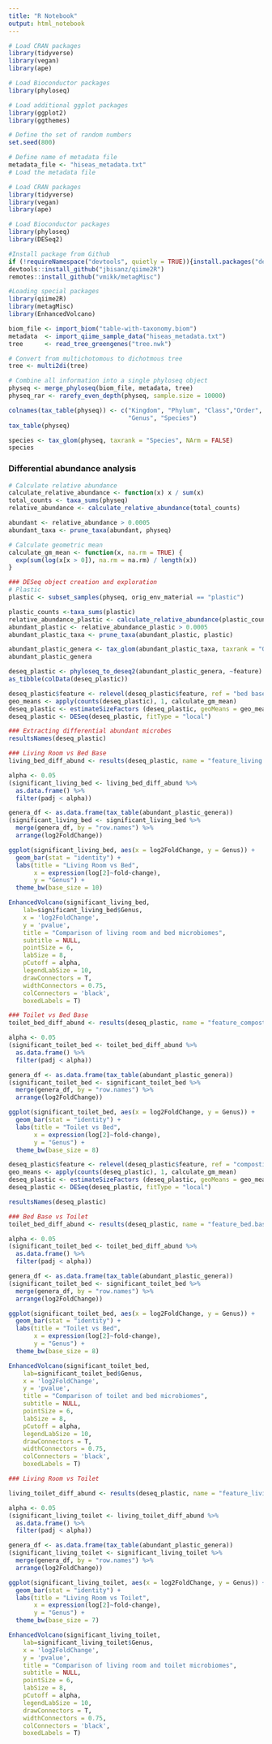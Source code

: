 ```yaml
---
title: "R Notebook"
output: html_notebook
---
```


```r

# Load CRAN packages
library(tidyverse)
library(vegan)
library(ape)

# Load Bioconductor packages
library(phyloseq)

# Load additional ggplot packages
library(ggplot2)
library(ggthemes)

# Define the set of random numbers
set.seed(800)

# Define name of metadata file
metadata_file <- "hiseas_metadata.txt"
# Load the metadata file
```

```r
# Load CRAN packages
library(tidyverse)
library(vegan)
library(ape)

# Load Bioconductor packages
library(phyloseq)
library(DESeq2)

#Install package from Github
if (!requireNamespace("devtools", quietly = TRUE)){install.packages("devtools")}
devtools::install_github("jbisanz/qiime2R")
remotes::install_github("vmikk/metagMisc")

#Loading special packages
library(qiime2R)
library(metagMisc)
library(EnhancedVolcano)
```

```r
biom_file <- import_biom("table-with-taxonomy.biom")
metadata  <- import_qiime_sample_data("hiseas_metadata.txt")
tree      <- read_tree_greengenes("tree.nwk")

# Convert from multichotomous to dichotmous tree
tree <- multi2di(tree)

# Combine all information into a single phyloseq object
physeq <- merge_phyloseq(biom_file, metadata, tree)
physeq_rar <- rarefy_even_depth(physeq, sample.size = 10000)
```

```r
colnames(tax_table(physeq)) <- c("Kingdom", "Phylum", "Class","Order", "Family",
                                 "Genus", "Species")
tax_table(physeq)
```

```r
species <- tax_glom(physeq, taxrank = "Species", NArm = FALSE)
species
```

### Differential abundance analysis

```r
# Calculate relative abundance
calculate_relative_abundance <- function(x) x / sum(x)
total_counts <- taxa_sums(physeq)
relative_abundance <- calculate_relative_abundance(total_counts)

abundant <- relative_abundance > 0.0005 
abundant_taxa <- prune_taxa(abundant, physeq)

# Calculate geometric mean 
calculate_gm_mean <- function(x, na.rm = TRUE) {
  exp(sum(log(x[x > 0]), na.rm = na.rm) / length(x))
}
```

```r
### DESeq object creation and exploration
# Plastic
plastic <- subset_samples(physeq, orig_env_material == "plastic")

plastic_counts <-taxa_sums(plastic)
relative_abundance_plastic <- calculate_relative_abundance(plastic_counts)
abundant_plastic <- relative_abundance_plastic > 0.0005
abundant_plastic_taxa <- prune_taxa(abundant_plastic, plastic)

abundant_plastic_genera <- tax_glom(abundant_plastic_taxa, taxrank = "Genus")
abundant_plastic_genera

deseq_plastic <- phyloseq_to_deseq2(abundant_plastic_genera, ~feature)
as_tibble(colData(deseq_plastic))

```

```r
deseq_plastic$feature <- relevel(deseq_plastic$feature, ref = "bed base")
geo_means <- apply(counts(deseq_plastic), 1, calculate_gm_mean)
deseq_plastic <- estimateSizeFactors (deseq_plastic, geoMeans = geo_means)
deseq_plastic <- DESeq(deseq_plastic, fitType = "local")

### Extracting differential abundant microbes
resultsNames(deseq_plastic)
```

```r
### Living Room vs Bed Base
living_bed_diff_abund <- results(deseq_plastic, name = "feature_living.room_vs_bed.base")

alpha <- 0.05
(significant_living_bed <- living_bed_diff_abund %>% 
  as.data.frame() %>% 
  filter(padj < alpha))

genera_df <- as.data.frame(tax_table(abundant_plastic_genera))
(significant_living_bed <- significant_living_bed %>% 
  merge(genera_df, by = "row.names") %>% 
  arrange(log2FoldChange))

ggplot(significant_living_bed, aes(x = log2FoldChange, y = Genus)) +
  geom_bar(stat = "identity") +
  labs(title = "Living Room vs Bed",
       x = expression(log[2]~fold~change),
       y = "Genus") +
  theme_bw(base_size = 10)

EnhancedVolcano(significant_living_bed,
    lab=significant_living_bed$Genus,
    x = 'log2FoldChange',
    y = 'pvalue',
    title = "Comparison of living room and bed microbiomes",
    subtitle = NULL,
    pointSize = 6,
    labSize = 8,
    pCutoff = alpha,
    legendLabSize = 10,
    drawConnectors = T,
    widthConnectors = 0.75,
    colConnectors = 'black',
    boxedLabels = T)

### Toilet vs Bed Base
toilet_bed_diff_abund <- results(deseq_plastic, name = "feature_composting.toilet_vs_bed.base")

alpha <- 0.05
(significant_toilet_bed <- toilet_bed_diff_abund %>% 
  as.data.frame() %>% 
  filter(padj < alpha))

genera_df <- as.data.frame(tax_table(abundant_plastic_genera))
(significant_toilet_bed <- significant_toilet_bed %>% 
  merge(genera_df, by = "row.names") %>% 
  arrange(log2FoldChange))

ggplot(significant_toilet_bed, aes(x = log2FoldChange, y = Genus)) +
  geom_bar(stat = "identity") +
  labs(title = "Toilet vs Bed",
       x = expression(log[2]~fold~change),
       y = "Genus") +
  theme_bw(base_size = 8)
```


```r
deseq_plastic$feature <- relevel(deseq_plastic$feature, ref = "composting toilet")
geo_means <- apply(counts(deseq_plastic), 1, calculate_gm_mean)
deseq_plastic <- estimateSizeFactors (deseq_plastic, geoMeans = geo_means)
deseq_plastic <- DESeq(deseq_plastic, fitType = "local")

resultsNames(deseq_plastic)
```
```r
### Bed Base vs Toilet
toilet_bed_diff_abund <- results(deseq_plastic, name = "feature_bed.base_vs_composting.toilet")

alpha <- 0.05
(significant_toilet_bed <- toilet_bed_diff_abund %>% 
  as.data.frame() %>% 
  filter(padj < alpha))

genera_df <- as.data.frame(tax_table(abundant_plastic_genera))
(significant_toilet_bed <- significant_toilet_bed %>% 
  merge(genera_df, by = "row.names") %>% 
  arrange(log2FoldChange))

ggplot(significant_toilet_bed, aes(x = log2FoldChange, y = Genus)) +
  geom_bar(stat = "identity") +
  labs(title = "Toilet vs Bed",
       x = expression(log[2]~fold~change),
       y = "Genus") +
  theme_bw(base_size = 8)

EnhancedVolcano(significant_toilet_bed,
    lab=significant_toilet_bed$Genus,
    x = 'log2FoldChange',
    y = 'pvalue',
    title = "Comparison of toilet and bed microbiomes",
    subtitle = NULL,
    pointSize = 6,
    labSize = 8,
    pCutoff = alpha,
    legendLabSize = 10,
    drawConnectors = T,
    widthConnectors = 0.75,
    colConnectors = 'black',
    boxedLabels = T) 

### Living Room vs Toilet

living_toilet_diff_abund <- results(deseq_plastic, name = "feature_living.room_vs_composting.toilet")

alpha <- 0.05
(significant_living_toilet <- living_toilet_diff_abund %>% 
  as.data.frame() %>% 
  filter(padj < alpha))

genera_df <- as.data.frame(tax_table(abundant_plastic_genera))
(significant_living_toilet <- significant_living_toilet %>% 
  merge(genera_df, by = "row.names") %>% 
  arrange(log2FoldChange))

ggplot(significant_living_toilet, aes(x = log2FoldChange, y = Genus)) +
  geom_bar(stat = "identity") +
  labs(title = "Living Room vs Toilet",
       x = expression(log[2]~fold~change),
       y = "Genus") +
  theme_bw(base_size = 7)

EnhancedVolcano(significant_living_toilet,
    lab=significant_living_toilet$Genus,
    x = 'log2FoldChange',
    y = 'pvalue',
    title = "Comparison of living room and toilet microbiomes",
    subtitle = NULL,
    pointSize = 6,
    labSize = 8,
    pCutoff = alpha,
    legendLabSize = 10,
    drawConnectors = T,
    widthConnectors = 0.75,
    colConnectors = 'black',
    boxedLabels = T) 
```



